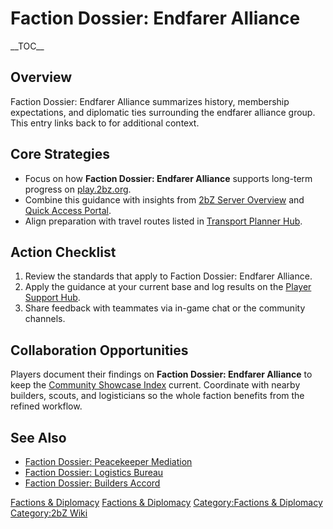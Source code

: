 {{Short description|Faction Dossier: Endfarer Alliance summarizes history, membership expectations, and diplomatic ties surrounding the endfarer alliance group}}
= Faction Dossier: Endfarer Alliance =
{{2bZ Navbox}}
__TOC__

== Overview ==
Faction Dossier: Endfarer Alliance summarizes history, membership expectations, and
diplomatic ties surrounding the endfarer alliance group. This entry links back to
[[Category:Factions & Diplomacy|Factions & Diplomacy]] for additional context.

== Core Strategies ==
* Focus on how '''Faction Dossier: Endfarer Alliance''' supports long-term progress on [[play.2bz.org]].
* Combine this guidance with insights from [[2bZ Server Overview]] and [[Quick Access Portal]].
* Align preparation with travel routes listed in [[Transport Planner Hub]].

== Action Checklist ==
# Review the [[Category:Factions & Diplomacy|Factions & Diplomacy]] standards that apply to Faction Dossier: Endfarer Alliance.
# Apply the guidance at your current base and log results on the [[Player Support Hub]].
# Share feedback with teammates via in-game chat or the community channels.

== Collaboration Opportunities ==
Players document their findings on '''Faction Dossier: Endfarer Alliance''' to keep the
[[Community Showcase Index]] current. Coordinate with nearby builders, scouts, and
logisticians so the whole faction benefits from the refined workflow.

== See Also ==
* [[Faction Dossier: Peacekeeper Mediation]]
* [[Faction Dossier: Logistics Bureau]]
* [[Faction Dossier: Builders Accord]]

[[Category:Factions & Diplomacy]]
[[Category:2bZ Wiki]]
